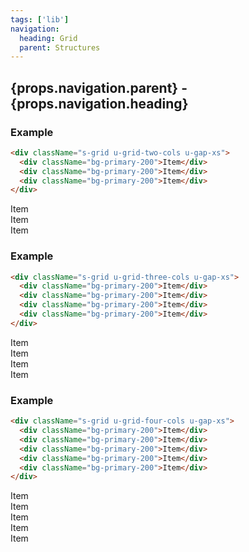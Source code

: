 ```yaml
---
tags: ['lib']
navigation:
  heading: Grid
  parent: Structures
---
```


## {props.navigation.parent} - {props.navigation.heading}

### Example
```html
<div className="s-grid u-grid-two-cols u-gap-xs">
  <div className="bg-primary-200">Item</div>
  <div className="bg-primary-200">Item</div>
  <div className="bg-primary-200">Item</div>
</div>
```
<div className="s-grid u-grid-two-cols u-gap-xs">
  <div className="bg-primary-200">Item</div>
  <div className="bg-primary-200">Item</div>
  <div className="bg-primary-200">Item</div>
</div>

### Example
```html
<div className="s-grid u-grid-three-cols u-gap-xs">
  <div className="bg-primary-200">Item</div>
  <div className="bg-primary-200">Item</div>
  <div className="bg-primary-200">Item</div>
  <div className="bg-primary-200">Item</div>
</div>
```
<div className="s-grid u-grid-three-cols u-gap-xs">
  <div className="bg-primary-200">Item</div>
  <div className="bg-primary-200">Item</div>
  <div className="bg-primary-200">Item</div>
  <div className="bg-primary-200">Item</div>
</div>

### Example
```html
<div className="s-grid u-grid-four-cols u-gap-xs">
  <div className="bg-primary-200">Item</div>
  <div className="bg-primary-200">Item</div>
  <div className="bg-primary-200">Item</div>
  <div className="bg-primary-200">Item</div>
  <div className="bg-primary-200">Item</div>
</div>
```
<div className="s-grid u-grid-four-cols u-gap-xs">
  <div className="bg-primary-200">Item</div>
  <div className="bg-primary-200">Item</div>
  <div className="bg-primary-200">Item</div>
  <div className="bg-primary-200">Item</div>
  <div className="bg-primary-200">Item</div>
</div>
